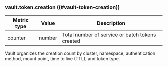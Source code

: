 ### vault.token.creation ((#vault-token-creation))

Metric type | Value   | Description
----------- | ------- | -----------
counter     | number  | Total number of service or batch tokens created

Vault organizes the creation count by cluster, namespace, authentication method,
mount point, time to live (TTL), and token type.